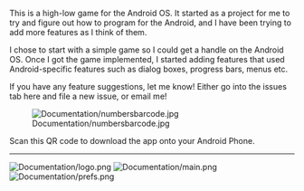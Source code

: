 This is a high-low game for the Android OS.  It started as a project for me to try and figure out how to program for the Android, and I have been trying to add more features as I think of them.

I chose to start with a simple game so I could get a handle on the Android OS. Once I got the game implemented, I started adding features that used Android-specific features such as dialog boxes, progress bars, menus etc.

If you have any feature suggestions, let me know!  Either go into the issues tab here and file a new issue, or email me!

[[File:Documentation/numbersbarcode.jpg]]

Scan this QR code to download the app onto your Android Phone.
----
[[File:Documentation/logo.png]]
[[File:Documentation/main.png]]
[[File:Documentation/prefs.png]]